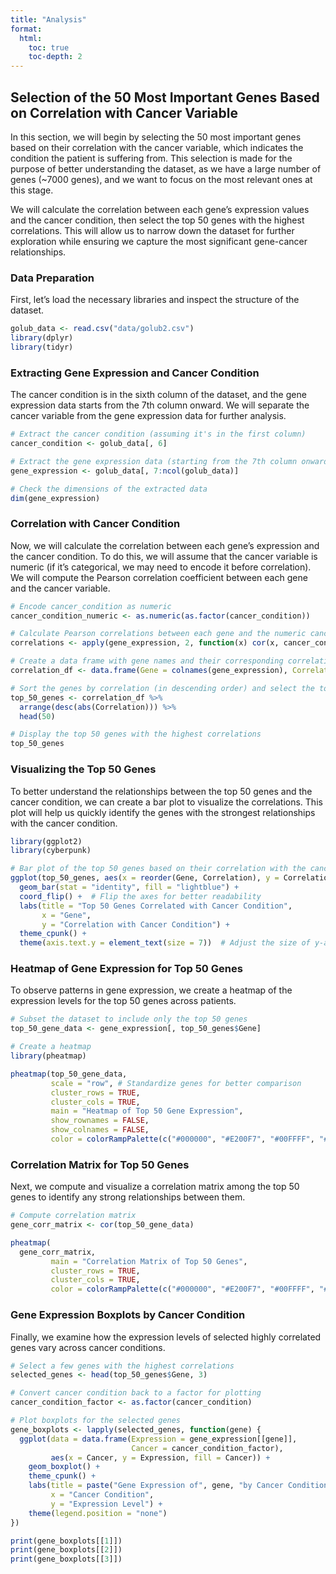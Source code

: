 ```yaml
---
title: "Analysis"
format:
  html:
    toc: true
    toc-depth: 2
---
```

## Selection of the 50 Most Important Genes Based on Correlation with Cancer Variable

In this section, we will begin by selecting the 50 most important genes based on their correlation with the cancer variable, which indicates the condition the patient is suffering from. This selection is made for the purpose of better understanding the dataset, as we have a large number of genes (~7000 genes), and we want to focus on the most relevant ones at this stage.

We will calculate the correlation between each gene's expression values and the cancer condition, then select the top 50 genes with the highest correlations. This will allow us to narrow down the dataset for further exploration while ensuring we capture the most significant gene-cancer relationships.

### Data Preparation

First, let's load the necessary libraries and inspect the structure of the dataset.

```r
golub_data <- read.csv("data/golub2.csv")
library(dplyr)
library(tidyr)
```
### Extracting Gene Expression and Cancer Condition

The cancer condition is in the sixth column of the dataset, and the gene expression data starts from the 7th column onward. We will separate the cancer variable from the gene expression data for further analysis.
```r
# Extract the cancer condition (assuming it's in the first column)
cancer_condition <- golub_data[, 6]

# Extract the gene expression data (starting from the 7th column onward)
gene_expression <- golub_data[, 7:ncol(golub_data)]

# Check the dimensions of the extracted data
dim(gene_expression)

```
### Correlation with Cancer Condition

Now, we will calculate the correlation between each gene's expression and the cancer condition. To do this, we will assume that the cancer variable is numeric (if it's categorical, we may need to encode it before correlation). We will compute the Pearson correlation coefficient between each gene and the cancer variable.
```r
# Encode cancer_condition as numeric
cancer_condition_numeric <- as.numeric(as.factor(cancer_condition))

# Calculate Pearson correlations between each gene and the numeric cancer condition
correlations <- apply(gene_expression, 2, function(x) cor(x, cancer_condition_numeric, method = "pearson"))

# Create a data frame with gene names and their corresponding correlation values
correlation_df <- data.frame(Gene = colnames(gene_expression), Correlation = correlations)

# Sort the genes by correlation (in descending order) and select the top 50
top_50_genes <- correlation_df %>%
  arrange(desc(abs(Correlation))) %>%
  head(50)

# Display the top 50 genes with the highest correlations
top_50_genes

```
### Visualizing the Top 50 Genes
To better understand the relationships between the top 50 genes and the cancer condition, we can create a bar plot to visualize the correlations. This plot will help us quickly identify the genes with the strongest relationships with the cancer condition.

```r
library(ggplot2)
library(cyberpunk)

# Bar plot of the top 50 genes based on their correlation with the cancer condition
ggplot(top_50_genes, aes(x = reorder(Gene, Correlation), y = Correlation)) +
  geom_bar(stat = "identity", fill = "lightblue") +
  coord_flip() +  # Flip the axes for better readability
  labs(title = "Top 50 Genes Correlated with Cancer Condition",
       x = "Gene",
       y = "Correlation with Cancer Condition") +
  theme_cpunk() +
  theme(axis.text.y = element_text(size = 7))  # Adjust the size of y-axis labels
```

### Heatmap of Gene Expression for Top 50 Genes
To observe patterns in gene expression, we create a heatmap of the expression levels for the top 50 genes across patients.

```r
# Subset the dataset to include only the top 50 genes
top_50_gene_data <- gene_expression[, top_50_genes$Gene]

# Create a heatmap
library(pheatmap)

pheatmap(top_50_gene_data,
         scale = "row", # Standardize genes for better comparison
         cluster_rows = TRUE,
         cluster_cols = TRUE,
         main = "Heatmap of Top 50 Gene Expression",
         show_rownames = FALSE,
         show_colnames = FALSE,
         color = colorRampPalette(c("#000000", "#E200F7", "#00FFFF", "#FFFFFF"))(100)) 
```

### Correlation Matrix for Top 50 Genes
Next, we compute and visualize a correlation matrix among the top 50 genes to identify any strong relationships between them.

```r
# Compute correlation matrix
gene_corr_matrix <- cor(top_50_gene_data)

pheatmap(
  gene_corr_matrix,
         main = "Correlation Matrix of Top 50 Genes",
         cluster_rows = TRUE,
         cluster_cols = TRUE,
         color = colorRampPalette(c("#000000", "#E200F7", "#00FFFF", "#FFFFFF"))(100))
```

### Gene Expression Boxplots by Cancer Condition
Finally, we examine how the expression levels of selected highly correlated genes vary across cancer conditions.

```r
# Select a few genes with the highest correlations
selected_genes <- head(top_50_genes$Gene, 3)

# Convert cancer condition back to a factor for plotting
cancer_condition_factor <- as.factor(cancer_condition)

# Plot boxplots for the selected genes
gene_boxplots <- lapply(selected_genes, function(gene) {
  ggplot(data = data.frame(Expression = gene_expression[[gene]], 
                           Cancer = cancer_condition_factor), 
         aes(x = Cancer, y = Expression, fill = Cancer)) +
    geom_boxplot() +
    theme_cpunk() +
    labs(title = paste("Gene Expression of", gene, "by Cancer Condition"),
         x = "Cancer Condition",
         y = "Expression Level") +
    theme(legend.position = "none")
})

print(gene_boxplots[[1]])
print(gene_boxplots[[2]])
print(gene_boxplots[[3]])
```

